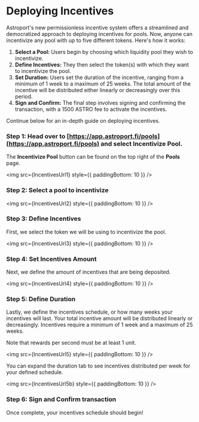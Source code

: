 # Deploying Incentives



Astroport's new permissionless incentive system offers a streamlined and democratized approach to deploying incentives for pools. Now, anyone can incentivize any pool with up to five different tokens. Here's how it works:

1. **Select a Pool:** Users begin by choosing which liquidity pool they wish to incentivize.
2. **Define Incentives:** They then select the token(s) with which they want to incentivize the pool.
3. **Set Duration:** Users set the duration of the incentive, ranging from a minimum of 1 week to a maximum of 25 weeks. The total amount of the incentive will be distributed either linearly or decreasingly over this period.
4. **Sign and Confirm:** The final step involves signing and confirming the transaction, with a 1500 ASTRO fee to activate the incentives.

Continue below for an in-depth guide on deploying incentives.

### Step 1: Head over to [https://app.astroport.fi/pools](https://app.astroport.fi/pools) and select **Incentivize Pool**.

The **Incentivize Pool** button can be found on the top right of the **Pools** page. 

<img src={IncentivesUrl1} style={{ paddingBottom: 10 }} />

### Step 2: Select a pool to incentivize

<img src={IncentivesUrl2} style={{ paddingBottom: 10 }} />

### Step 3: Define Incentives

First, we select the token we will be using to incentivize the pool. 

<img src={IncentivesUrl3} style={{ paddingBottom: 10 }} />

### Step 4: Set Incentives Amount

Next, we define the amount of incentives that are being deposited. 

<img src={IncentivesUrl4} style={{ paddingBottom: 10 }} />

### Step 5: Define Duration 

Lastly, we define the incentives schedule, or how many weeks your incentives will last. Your total incentive amount will be distributed linearly or decreasingly. Incentives require a minimum of 1 week and a maximum of 25 weeks. 

Note that rewards per second must be at least 1 unit. 

<img src={IncentivesUrl5} style={{ paddingBottom: 10 }} />

You can expand the duration tab to see incentives distributed per week for your defined schedule. 

<img src={IncentivesUrl5b} style={{ paddingBottom: 10 }} />

### Step 6: Sign and Confirm transaction

Once complete, your incentives schedule should begin!
